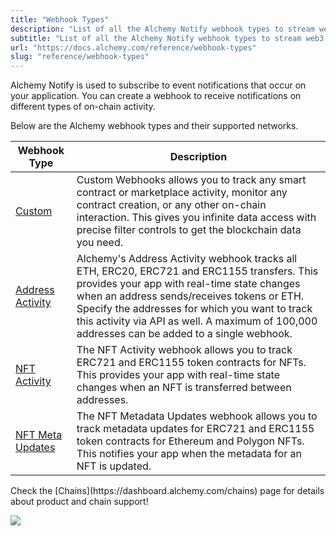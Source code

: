 ```yaml
---
title: "Webhook Types"
description: "List of all the Alchemy Notify webhook types to stream web3 data in real-time"
subtitle: "List of all the Alchemy Notify webhook types to stream web3 data in real-time"
url: "https://docs.alchemy.com/reference/webhook-types"
slug: "reference/webhook-types"
---
```


Alchemy Notify is used to subscribe to event notifications that occur on your application. You can create a webhook to receive notifications on different types of on-chain activity.

Below are the Alchemy webhook types and their supported networks.

| Webhook Type                                                | Description                                                                                                                                                                                                                                                                                                                                 |
| ----------------------------------------------------------- | ------------------------------------------------------------------------------------------------------------------------------------------------------------------------------------------------------------------------------------------------------------------------------------------------------------------------------------------- |
| [Custom](/reference/custom-webhook)                         | Custom Webhooks allows you to track any smart contract or marketplace activity, monitor any contract creation, or any other on-chain interaction. This gives you infinite data access with precise filter controls to get the blockchain data you need.                                                                                     |
| [Address Activity](/reference/address-activity-webhook)     | Alchemy's Address Activity webhook tracks all ETH, ERC20, ERC721 and ERC1155 transfers. This provides your app with real-time state changes when an address sends/receives tokens or ETH. Specify the addresses for which you want to track this activity via API as well. A maximum of 100,000 addresses can be added to a single webhook. |
| [NFT Activity](/reference/nft-activity-webhook)             | The NFT Activity webhook allows you to track ERC721 and ERC1155 token contracts for NFTs. This provides your app with real-time state changes when an NFT is transferred between addresses.                                                                                                                                                 |
| [NFT Meta Updates](/reference/nft-metadata-updates-webhook) | The NFT Metadata Updates webhook allows you to track metadata updates for ERC721 and ERC1155 token contracts for Ethereum and Polygon NFTs. This notifies your app when the metadata for an NFT is updated.                                                                                                                                 |

<Info>
  Check the [Chains](https://dashboard.alchemy.com/chains) page for details about product and chain support!

  ![](523fb8a9a9d899921ee1046d0ff1b389967a9976d1c6112ebbbe071ddd1ef374-image.png)
</Info>
